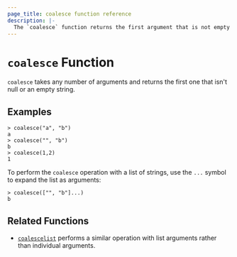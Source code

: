 ```yaml
---
page_title: coalesce function reference
description: |-
  The `coalesce` function returns the first argument that is not empty or `null` from a list of arguments. Learn to use the `coalesce` function in Packer templates.
---
```


# `coalesce` Function

`coalesce` takes any number of arguments and returns the first one
that isn't null or an empty string.

## Examples

```shell-session
> coalesce("a", "b")
a
> coalesce("", "b")
b
> coalesce(1,2)
1
```

To perform the `coalesce` operation with a list of strings, use the `...`
symbol to expand the list as arguments:

```shell-session
> coalesce(["", "b"]...)
b
```

## Related Functions

- [`coalescelist`](/packer/docs/templates/hcl_templates/functions/collection/coalescelist) performs a similar operation with
  list arguments rather than individual arguments.
